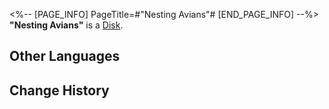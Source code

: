 <%-- [PAGE_INFO]
PageTitle=#"Nesting Avians"#
[END_PAGE_INFO] --%>
{{Item Infobox
|id          = 210229
|image       = Item Nesting Avians.png
|type        = Disk
|invCategory = Valuables
|rarity      = 3
|effect      = 
|description = A record that can be played on the Express' phonograph. It might be a chance acquisition or a gift from someone else. All sorts of memories surge up when the music plays &mdash; the smiles, encounters, touches, and the excitement of battle. Maybe that is why people still collect records even as society rapidly advances.<br />The current record contains the track, "Nesting Avians."
}}
{{Description|''The gulls sleep and the herons slumber. All is cloaked in utter silence.''}}
'''"Nesting Avians"''' is a [[Disk]].

==Other Languages==
{{Other Languages
|en   = "Nesting Avians"
|zhs  = 《眠鸥宿鹭》
|zht  = 《眠鷗宿鷺》
|ja   = 『眠りにつく鳥たち』
|ko   = ≪잠자는 갈매기와 해오라기≫
|es   = Nido de aves
|fr   = « Nesting Avians »
|ru   = Nesting Avians
|th   = Nesting Avians
|vi   = Chim Say Giấc Nồng
|de   = „Möwen im Schlaf“
|id   = "Nesting Avians"
|pt   = "Nesting Avians"
}}

==Change History==
{{Change History|1.5}}